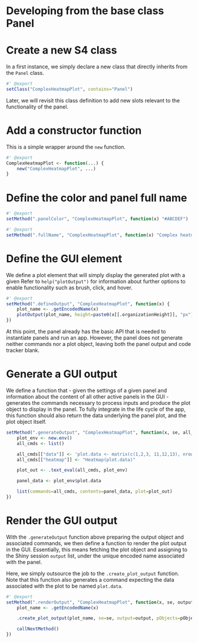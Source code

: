 # Developing from the base class Panel {#developing-from-panel}

# Create a new S4 class

In a first instance, we simply declare a new class that directly inherits from the `Panel` class.

```r
#' @export
setClass("ComplexHeatmapPlot", contains="Panel")
```

Later, we will revisit this class definition to add new slots relevant to the functionality of the panel.

# Add a constructor function

This is a simple wrapper around the `new` function.

```r
#' @export
ComplexHeatmapPlot <- function(...) {
    new("ComplexHeatmapPlot", ...)
}
```

# Define the color and panel full name

```r
#' @export
setMethod(".panelColor", "ComplexHeatmapPlot", function(x) "#ABCDEF")

#' @export
setMethod(".fullName", "ComplexHeatmapPlot", function(x) "Complex heatmap")
```

# Define the GUI element

We define a plot element that will simply display the generated plot with a given
Refer to `help("plotOutput")` for information about further options to enable functionality such as brush, click, and hover.

```r
#' @export
setMethod(".defineOutput", "ComplexHeatmapPlot", function(x) {
    plot_name <- .getEncodedName(x)
    plotOutput(plot_name, height=paste0(x[[.organizationHeight]], "px"))
})
```

At this point, the panel already has the basic API that is needed to instantiate panels and run an app.
However, the panel does not generate neither commands nor a plot object, leaving both the panel output and code tracker blank.

# Generate a GUI output

We define a function that - given the settings of a given panel and information about the content of all other active panels in the GUI - generates the commands necessary to process inputs and produce the plot object to display in the panel.
To fully integrate in the life cycle of the app, this function should also return the data underlying the panel plot, and the plot object itself.

```r
setMethod(".generateOutput", "ComplexHeatmapPlot", function(x, se, all_memory, all_contents) {
    plot_env <- new.env()
    all_cmds <- list()

    all_cmds[["data"]] <- 'plot.data <- matrix(c(1,2,3, 11,12,13), nrow = 2, ncol = 3, byrow = TRUE, dimnames = list(c("row1", "row2"), c("C.1", "C.2", "C.3")))'
    all_cmds[["heatmap"]] <- "Heatmap(plot.data)"

    plot_out <- .text_eval(all_cmds, plot_env)

    panel_data <- plot_env$plot.data

    list(commands=all_cmds, contents=panel_data, plot=plot_out)
})
```

# Render the GUI output

With the `.generateOutput` function above preparing the output object and associated commands, we then define a function to render the plot output in the GUI.
Essentially, this means fetching the plot object and assigning to the Shiny session `output` list, under the unique encoded name associated with the panel.

Here, we simply outsource the job to the `.create_plot_output` function.
Note that this function also generates a command expecting the data associated with the plot to be named `plot.data`.

```r
#' @export
setMethod(".renderOutput", "ComplexHeatmapPlot", function(x, se, output, pObjects, rObjects) {
    plot_name <- .getEncodedName(x)

    .create_plot_output(plot_name, se=se, output=output, pObjects=pObjects, rObjects=rObjects)

    callNextMethod()
})
```

